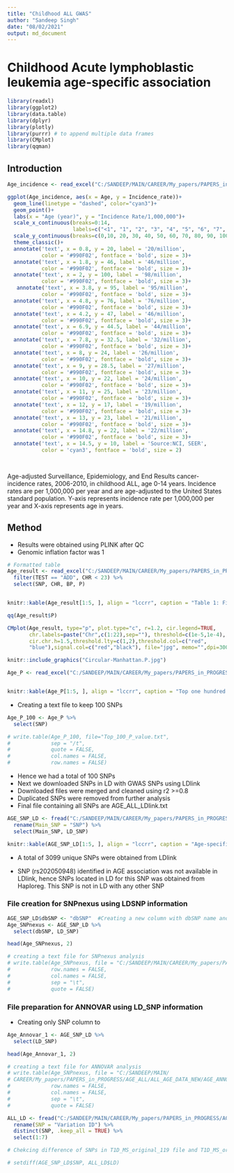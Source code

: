 ```yaml
---
title: "Childhood ALL GWAS"
author: "Sandeep Singh"
date: "08/02/2021"
output: md_document
---
```


# Childhood Acute lymphoblastic leukemia age-specific association 

```r
library(readxl)
library(ggplot2)
library(data.table)
library(dplyr)
library(plotly)
library(purrr) # to append multiple data frames
library(CMplot)
library(qqman)
```
## Introduction
```r
Age_incidence <- read_excel("C:/SANDEEP/MAIN/CAREER/My_papers/PAPERS_in_PROGRESS/AGE_ALL/Age_incidence_rate.xlsx")
```

```r
ggplot(Age_incidence, aes(x = Age, y = Incidence_rate))+
  geom_line(linetype = "dashed", color="cyan3")+
  geom_point()+
  labs(x = "Age (year)", y = "Incidence Rate/1,000,000")+
  scale_x_continuous(breaks=0:14,
                     labels=c("<1", "1", "2", "3", "4", "5", "6", "7", "8", "9", "10", "11", "12", "13", "14"))+
  scale_y_continuous(breaks=c(0,10, 20, 30, 40, 50, 60, 70, 80, 90, 100))+
  theme_classic()+
  annotate('text', x = 0.8, y = 20, label = '20/million',
           color = '#990F02', fontface = 'bold', size = 3)+
  annotate('text', x = 1.8, y = 46, label = '46/million',
           color = '#990F02', fontface = 'bold', size = 3)+
  annotate('text', x = 2, y = 100, label = '98/million',
           color = '#990F02', fontface = 'bold', size = 3)+
   annotate('text', x = 3.8, y = 95, label = '95/million',
           color = '#990F02', fontface = 'bold', size = 3)+
  annotate('text', x = 4.8, y = 76, label = '76/million',
           color = '#990F02', fontface = 'bold', size = 3)+
  annotate('text', x = 4.2, y = 47, label = '46/million',
           color = '#990F02', fontface = 'bold', size = 3)+
  annotate('text', x = 6.9, y = 44.5, label = '44/million',
           color = '#990F02', fontface = 'bold', size = 3)+
  annotate('text', x = 7.8, y = 32.5, label = '32/million',
           color = '#990F02', fontface = 'bold', size = 3)+
  annotate('text', x = 8, y = 24, label = '26/million',
           color = '#990F02', fontface = 'bold', size = 3)+
  annotate('text', x = 9, y = 28.5, label = '27/million',
           color = '#990F02', fontface = 'bold', size = 3)+
  annotate('text', x = 10, y = 22, label = '24/million',
           color = '#990F02', fontface = 'bold', size = 3)+
  annotate('text', x = 11, y = 25, label = '23/million',
           color = '#990F02', fontface = 'bold', size = 3)+
  annotate('text', x = 12, y = 17, label = '19/million',
           color = '#990F02', fontface = 'bold', size = 3)+
  annotate('text', x = 13, y = 23, label = '21/million',
           color = '#990F02', fontface = 'bold', size = 3)+
  annotate('text', x = 14.8, y = 22, label = '22/million',
           color = '#990F02', fontface = 'bold', size = 3)+
  annotate('text', x = 14.5, y = 10, label = 'Source:NCI, SEER',
           color = 'cyan3', fontface = 'bold', size = 2)

  
```
Age-adjusted Surveillance, Epidemiology, and End Results cancer-incidence rates, 2006-2010, in childhood ALL, age 0-14 years. Incidence rates are per 1,000,000 per year and are age-adjusted to the United States standard population. Y-axis represents incidence rate per 1,000,000 per year and
X-axis represents age in years.

## Method

* Results were obtained using PLINK after QC
* Genomic inflation factor was 1
```r
# Formatted table
Age_result <- read_excel("C:/SANDEEP/MAIN/CAREER/My_papers/PAPERS_in_PROGRESS/AGE_ALL/ALL_AGE_DATA_NEW/AGE_ASS_formatted.xlsx") %>%
  filter(TEST == "ADD", CHR < 23) %>%
  select(SNP, CHR, BP, P)


knitr::kable(Age_result[1:5, ], align = "lccrr", caption = "Table 1: Final Result.")
```

```r
qq(Age_result$P)
```

```r
CMplot(Age_result, type="p", plot.type="c", r=1.2, cir.legend=TRUE,
       chr.labels=paste("Chr",c(1:22),sep=""), threshold=c(1e-5,1e-4),
       cir.chr.h=1.5,threshold.lty=c(1,2),threshold.col=c("red",
       "blue"),signal.col=c("red","black"), file="jpg", memo="",dpi=300,file.output=TRUE, verbose=FALSE,width=10,height=10)
```

```r
knitr::include_graphics("Circular-Manhattan.P.jpg")
```

```r
Age_P <- read_excel("C:/SANDEEP/MAIN/CAREER/My_papers/PAPERS_in_PROGRESS/AGE_ALL/ALL_AGE_DATA_NEW/AGE_Pvalue.xlsx")


knitr::kable(Age_P[1:5, ], align = "lccrr", caption = "Top one hundred SNPs associated with childhood ALL risk with age-specificity.")
```

* Creating a text file to keep 100 SNPs

```r
Age_P_100 <- Age_P %>% 
  select(SNP)

# write.table(Age_P_100, file="Top_100_P_value.txt",
#             sep = "/t",
#             quote = FALSE,
#             col.names = FALSE,
#             row.names = FALSE)
```


* Hence we had a total of 100 SNPs
* Next we downloaded SNPs in LD with GWAS SNPs using LDlink
* Downloaded files were merged and cleaned using r2 >=0.8
* Duplicated SNPs were removed from further analysis
* Final file containing all SNPs are AGE_ALL_LDlink.txt

```r
AGE_SNP_LD <- fread("C:/SANDEEP/MAIN/CAREER/My_papers/PAPERS_in_PROGRESS/AGE_ALL/AGE_ALL_LDlink.txt") %>%
  rename(Main_SNP = "SNP") %>%
  select(Main_SNP, LD_SNP)

knitr::kable(AGE_SNP_LD[1:5, ], align = "lccrr", caption = "Age-specific SNPs and SNPs in LD.")
```

* A total of 3099 unique SNPs were obtained from LDlink 

* SNP (rs202050948) identified in AGE association was not available in LDlink, hence SNPs located in LD for this SNP was obtained from Haploreg. This SNP is not in LD with any other SNP


### File creation for SNPnexus using LDSNP information 
```r
AGE_SNP_LD$dbSNP <- "dbSNP"  #Creating a new column with dbSNP name and all columns are filled with dbSNP as required for SNPnexus
Age_SNPnexus <- AGE_SNP_LD %>%
  select(dbSNP, LD_SNP)

head(Age_SNPnexus, 2)
```

```r
# creating a text file for SNPnexus analysis
# write.table(Age_SNPnexus, file = "C:/SANDEEP/MAIN/CAREER/My_papers/PAPERS_in_PROGRESS/AGE_ALL/ALL_AGE_DATA_NEW/AGE_SNPnexus.txt",
#             row.names = FALSE,
#             col.names = FALSE,
#             sep = "\t",
#             quote = FALSE)
```

### File preparation for  ANNOVAR using LD_SNP information
* Creating only SNP column to 
```r
Age_Annovar_1 <- AGE_SNP_LD %>%
  select(LD_SNP)

head(Age_Annovar_1, 2)
```

```r
# creating a text file for ANNOVAR analysis
# write.table(Age_SNPnexus, file = "C:/SANDEEP/MAIN/
# CAREER/My_papers/PAPERS_in_PROGRESS/AGE_ALL/ALL_AGE_DATA_NEW/AGE_ANNOVAR_pre.txt",
#             row.names = FALSE,
#             col.names = FALSE,
#             sep = "\t",
#             quote = FALSE)
```

```r
ALL_LD <- fread("C:/SANDEEP/MAIN/CAREER/My_papers/PAPERS_in_PROGRESS/AGE_ALL/ALL_AGE_DATA_NEW/SNPnexus_results/Age_ALL_GWAS_hg19_txt/1KGen.txt") %>% 
  rename(SNP = "Variation ID") %>% 
  distinct(SNP, .keep_all = TRUE) %>% 
  select(1:7)
```

```r
# Chekcing difference of SNPs in T1D_MS_original_119 file and T1D_MS_original_110 file

# setdiff(AGE_SNP_LD$SNP, ALL_LD$LD)
```